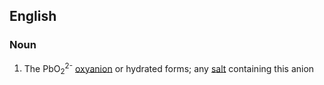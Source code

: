 ==English==

===Noun===
{{wikipedia}}
{{en-noun}}

# {{lb|en|inorganic chemistry}} The PbO<sub>2</sub><sup>2-</sup> [[oxyanion]] or hydrated forms; any [[salt]] containing this anion